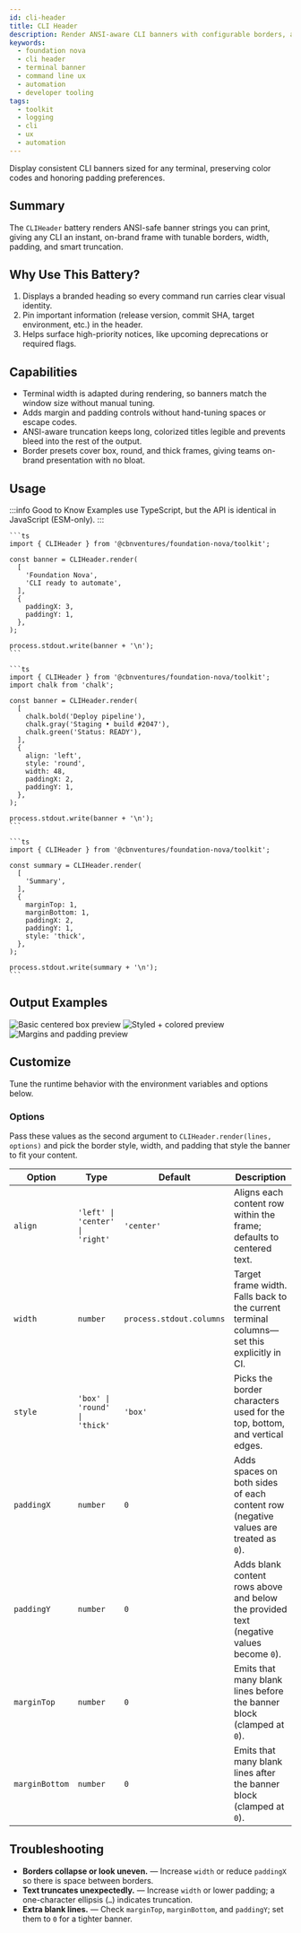 ```yaml
---
id: cli-header
title: CLI Header
description: Render ANSI-aware CLI banners with configurable borders, alignment, padding, and smart truncation.
keywords:
  - foundation nova
  - cli header
  - terminal banner
  - command line ux
  - automation
  - developer tooling
tags:
  - toolkit
  - logging
  - cli
  - ux
  - automation
---
```




Display consistent CLI banners sized for any terminal, preserving color codes and honoring padding preferences.

## Summary

The `CLIHeader` battery renders ANSI-safe banner strings you can print, giving any CLI an instant, on-brand frame with tunable borders, width, padding, and smart truncation.

## Why Use This Battery?

1. Displays a branded heading so every command run carries clear visual identity.
2. Pin important information (release version, commit SHA, target environment, etc.) in the header.
3. Helps surface high-priority notices, like upcoming deprecations or required flags.

## Capabilities

- Terminal width is adapted during rendering, so banners match the window size without manual tuning.
- Adds margin and padding controls without hand-tuning spaces or escape codes.
- ANSI-aware truncation keeps long, colorized titles legible and prevents bleed into the rest of the output.
- Border presets cover box, round, and thick frames, giving teams on-brand presentation with no bloat.

## Usage

:::info Good to Know
Examples use TypeScript, but the API is identical in JavaScript (ESM-only).
:::

<Tabs groupId="cli-header-usage">
  <TabItem value="basic" label="Basic centered box" default>

    ```ts
    import { CLIHeader } from '@cbnventures/foundation-nova/toolkit';

    const banner = CLIHeader.render(
      [
        'Foundation Nova',
        'CLI ready to automate',
      ],
      {
        paddingX: 3,
        paddingY: 1,
      },
    );

    process.stdout.write(banner + '\n');
    ```

  </TabItem>
  <TabItem value="styled" label="Styled + colored">

    ```ts
    import { CLIHeader } from '@cbnventures/foundation-nova/toolkit';
    import chalk from 'chalk';

    const banner = CLIHeader.render(
      [
        chalk.bold('Deploy pipeline'),
        chalk.gray('Staging • build #2047'),
        chalk.green('Status: READY'),
      ],
      {
        align: 'left',
        style: 'round',
        width: 48,
        paddingX: 2,
        paddingY: 1,
      },
    );

    process.stdout.write(banner + '\n');
    ```

  </TabItem>
  <TabItem value="margins" label="Margins and padding">

    ```ts
    import { CLIHeader } from '@cbnventures/foundation-nova/toolkit';

    const summary = CLIHeader.render(
      [
        'Summary',
      ],
      {
        marginTop: 1,
        marginBottom: 1,
        paddingX: 2,
        paddingY: 1,
        style: 'thick',
      },
    );

    process.stdout.write(summary + '\n');
    ```

  </TabItem>
</Tabs>

## Output Examples

<Tabs groupId="cli-header-examples">
  <TabItem value="basic" label="Basic centered box" default>
    <img
      src={cliHeaderBasic}
      alt="Basic centered box preview"
      width={682}
      height={389}
      style={{
        maxWidth: '100%',
        height: 'auto',
      }}
    />
  </TabItem>
  <TabItem value="styled" label="Styled + colored">
    <img
      src={cliHeaderStyled}
      alt="Styled + colored preview"
      width={682}
      height={389}
      style={{
        maxWidth: '100%',
        height: 'auto',
      }}
    />
  </TabItem>
  <TabItem value="margins" label="Margins and padding">
    <img
      src={cliHeaderMargins}
      alt="Margins and padding preview"
      width={682}
      height={389}
      style={{
        maxWidth: '100%',
        height: 'auto',
      }}
    />
  </TabItem>
</Tabs>

## Customize

Tune the runtime behavior with the environment variables and options below.

### Options

Pass these values as the second argument to `CLIHeader.render(lines, options)` and pick the border style, width, and padding that style the banner to fit your content.

| Option         | Type                            | Default                  | Description                                                                               |
|----------------|---------------------------------|--------------------------|-------------------------------------------------------------------------------------------|
| `align`        | `'left' \| 'center' \| 'right'` | `'center'`               | Aligns each content row within the frame; defaults to centered text.                      |
| `width`        | `number`                        | `process.stdout.columns` | Target frame width. Falls back to the current terminal columns—set this explicitly in CI. |
| `style`        | `'box' \| 'round' \| 'thick'`   | `'box'`                  | Picks the border characters used for the top, bottom, and vertical edges.                 |
| `paddingX`     | `number`                        | `0`                      | Adds spaces on both sides of each content row (negative values are treated as `0`).       |
| `paddingY`     | `number`                        | `0`                      | Adds blank content rows above and below the provided text (negative values become `0`).   |
| `marginTop`    | `number`                        | `0`                      | Emits that many blank lines before the banner block (clamped at `0`).                     |
| `marginBottom` | `number`                        | `0`                      | Emits that many blank lines after the banner block (clamped at `0`).                      |

## Troubleshooting

- **Borders collapse or look uneven.** — Increase `width` or reduce `paddingX` so there is space between borders.
- **Text truncates unexpectedly.** — Increase `width` or lower padding; a one-character ellipsis (`…`) indicates truncation.
- **Extra blank lines.** — Check `marginTop`, `marginBottom`, and `paddingY`; set them to `0` for a tighter banner.
